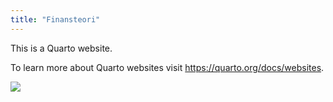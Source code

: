 ```yaml
---
title: "Finansteori"
---
```


This is a Quarto website.

To learn more about Quarto websites visit <https://quarto.org/docs/websites>.


![](man/figures/01_finans.jpg)
